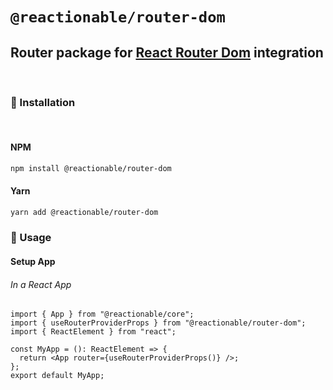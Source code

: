 
<Meta title="Router Dom/Home" />

# **`@reactionable/router-dom`**

## Router package for [React Router Dom](https://reactrouter.com/web/guides/quick-start) integration

<br />

### 🚀 Installation

<br />

#### NPM

```sh
npm install @reactionable/router-dom
```

#### Yarn

```sh
yarn add @reactionable/router-dom
```

### 🧾 Usage

#### Setup App

###### In a React App

```tsx
import { App } from "@reactionable/core";
import { useRouterProviderProps } from "@reactionable/router-dom";
import { ReactElement } from "react";

const MyApp = (): ReactElement => {
  return <App router={useRouterProviderProps()} />;
};
export default MyApp;
```
